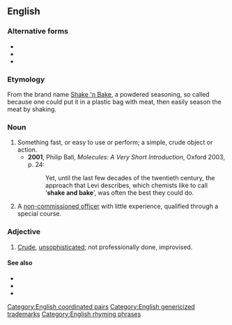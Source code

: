 {{also|shake-and-bake}}
==English==

===Alternative forms===
* {{l|en|shake-and-bake}}
* {{l|en|shake 'n bake}}
* {{l|en|shake 'n' bake}}

===Etymology===
From the brand name [[w:Shake 'n Bake|Shake 'n Bake]], a powdered seasoning, so called because one could put it in a plastic bag with meat, then easily season the meat by shaking.

===Noun===
{{en-noun}}

# Something fast, or easy to use or perform; a simple, crude object or action.
#* '''2001''', Philip Ball, ''Molecules: A Very Short Introduction'', Oxford 2003, p. 24:
#*: Yet, until the last few decades of the twentieth century, the approach that Levi describes, which chemists like to call ‘'''shake and bake'''’, was often the best they could do.
# {{lb|en|US|military|slang|historical}} A [[non-commissioned officer]] with little experience, qualified through a special course.

===Adjective===
{{en-adj}}

# [[crude|Crude]], [[unsophisticated]]; not professionally done, improvised.

====See also====
* {{l|en|bake-off}}
* {{l|en|quick-and-dirty}}
* {{l|en|ready-made}}

[[Category:English coordinated pairs]]
[[Category:English genericized trademarks]]
[[Category:English rhyming phrases]]
